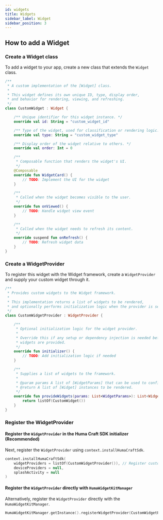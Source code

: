 ```yaml
---
id: widgets
title: Widgets
sidebar_label: Widget
sidebar_position: 3
---
```


## How to add a Widget

### Create a Widget class

To add a widget to your app, create a new class that extends the `Widget` class.

```kotlin
/**
 * A custom implementation of the [Widget] class.
 *
 * This widget defines its own unique ID, type, display order,
 * and behavior for rendering, viewing, and refreshing.
 */
class CustomWidget : Widget {

    /** Unique identifier for this widget instance. */
    override val id: String = "custom_widget_id"

    /** Type of the widget, used for classification or rendering logic. */
    override val type: String = "custom_widget_type"

    /** Display order of the widget relative to others. */
    override val order: Int = 0

    /**
     * Composable function that renders the widget's UI.
     */
    @Composable
    override fun WidgetCard() {
        // TODO: Implement the UI for the widget
    }

    /**
     * Called when the widget becomes visible to the user.
     */
    override fun onViewed() {
        // TODO: Handle widget view event
    }

    /**
     * Called when the widget needs to refresh its content.
     */
    override suspend fun onRefresh() {
        // TODO: Refresh widget data
    }
}
```

### Create a WidgetProvider

To register this widget with the Widget framework, create a `WidgetProvider` and supply your custom
widget through it.

```kotlin
/**
 * Provides custom widgets to the Widget framework.
 *
 * This implementation returns a list of widgets to be rendered,
 * and optionally performs initialization logic when the provider is set up.
 */
class CustomWidgetProvider : WidgetProvider {

    /**
     * Optional initialization logic for the widget provider.
     *
     * Override this if any setup or dependency injection is needed before
     * widgets are provided.
     */
    override fun initializer() {
        // TODO: Add initialization logic if needed
    }

    /**
     * Supplies a list of widgets to the framework.
     *
     * @param params A list of [WidgetParams] that can be used to configure widgets dynamically.
     * @return A list of [Widget] instances to be rendered.
     */
    override fun provideWidgets(params: List<WidgetParams>): List<Widget> {
        return listOf(CustomWidget())
    }
}
```

### Register the WidgetProvider

#### Register the `WidgetProvider` in the Huma Craft SDK initializer (Recommended)

Next, register the `WidgetProvider` using `context.installHumaCraftSdk`.

```kotlin
context.installHumaCraftSdk(
    widgetProviders = listOf(CustomWidgetProvider()), // Register custom widget providers
    deviceProviders = null,
    splashActivity = null
)
```

#### Register the `WidgetProvider` directly with `HumaWidgetKitManager`

Alternatively, register the `WidgetProvider` directly with the `HumaWidgetKitManager`.

```kotlin
HumaWidgetKitManager.getInstance().registerWidgetProvider(CustomWidgetProvider())
```